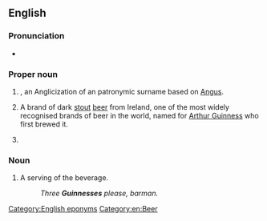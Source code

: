 ==English==

===Pronunciation===
* {{IPA|/ˈɡɪnɪs/|lang=en}}

===Proper noun===
{{en-proper noun|Guinness}}

# {{lb|en|countable}} {{surname|lang=en|from=Irish|dot=}}, an Anglicization of an {{etyl|ga|en}} patronymic surname based on [[Angus]].
# {{lb|en|uncountable}} A brand of dark [[stout]] [[beer]] from Ireland, one of the most widely recognised brands of beer in the world, named for [[w:Arthur Guinness|Arthur Guinness]] who first brewed it.
# {{w|Guinness World Records}}

===Noun===
{{en-noun|es}}

# {{lb|en|countable}} A serving of the beverage.
#: ''Three '''Guinnesses''' please, barman.''

[[Category:English eponyms]]
[[Category:en:Beer]]